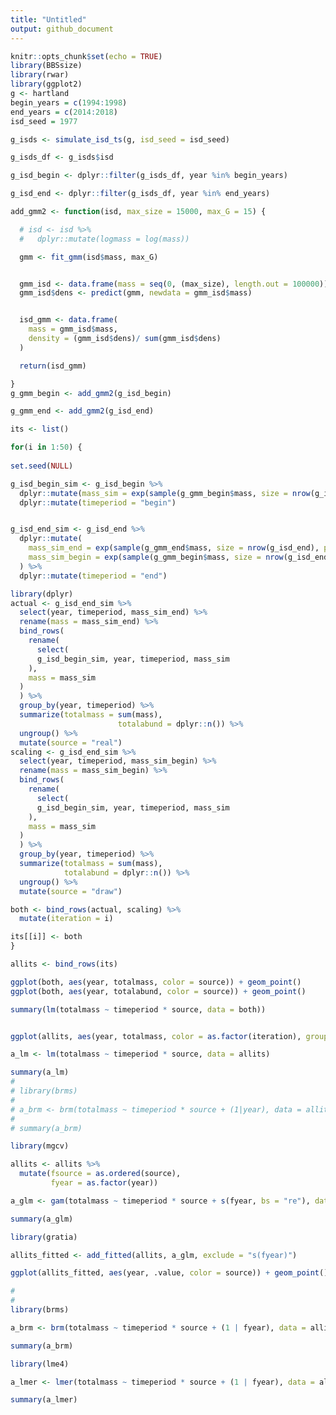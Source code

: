 ```yaml
---
title: "Untitled"
output: github_document
---
```


```r
knitr::opts_chunk$set(echo = TRUE)
library(BBSsize)
library(rwar)
library(ggplot2)
g <- hartland
begin_years = c(1994:1998)
end_years = c(2014:2018)
isd_seed = 1977
```



```r

g_isds <- simulate_isd_ts(g, isd_seed = isd_seed)

g_isds_df <- g_isds$isd

g_isd_begin <- dplyr::filter(g_isds_df, year %in% begin_years)

g_isd_end <- dplyr::filter(g_isds_df, year %in% end_years)

add_gmm2 <- function(isd, max_size = 15000, max_G = 15) {

  # isd <- isd %>%
  #   dplyr::mutate(logmass = log(mass))

  gmm <- fit_gmm(isd$mass, max_G)


  gmm_isd <- data.frame(mass = seq(0, (max_size), length.out = 100000))
  gmm_isd$dens <- predict(gmm, newdata = gmm_isd$mass)


  isd_gmm <- data.frame(
    mass = gmm_isd$mass,
    density = (gmm_isd$dens)/ sum(gmm_isd$dens)
  )

  return(isd_gmm)

}
g_gmm_begin <- add_gmm2(g_isd_begin)

g_gmm_end <- add_gmm2(g_isd_end)

its <- list()

for(i in 1:50) {
  
set.seed(NULL)

g_isd_begin_sim <- g_isd_begin %>%
  dplyr::mutate(mass_sim = exp(sample(g_gmm_begin$mass, size = nrow(g_isd_begin), prob = g_gmm_begin$density, replace= T))) %>%
  dplyr::mutate(timeperiod = "begin")


g_isd_end_sim <- g_isd_end %>%
  dplyr::mutate(
    mass_sim_end = exp(sample(g_gmm_end$mass, size = nrow(g_isd_end), prob = g_gmm_end$density, replace = T)),
    mass_sim_begin = exp(sample(g_gmm_begin$mass, size = nrow(g_isd_end), prob = g_gmm_begin$density, replace = T))
  ) %>%
  dplyr::mutate(timeperiod = "end")

library(dplyr)
actual <- g_isd_end_sim %>%
  select(year, timeperiod, mass_sim_end) %>%
  rename(mass = mass_sim_end) %>%
  bind_rows(
    rename(
      select(
      g_isd_begin_sim, year, timeperiod, mass_sim
    ),
    mass = mass_sim
  )
  ) %>%
  group_by(year, timeperiod) %>%
  summarize(totalmass = sum(mass),
                        totalabund = dplyr::n()) %>%
  ungroup() %>%
  mutate(source = "real")
scaling <- g_isd_end_sim %>%
  select(year, timeperiod, mass_sim_begin) %>%
  rename(mass = mass_sim_begin) %>%
  bind_rows(
    rename(
      select(
      g_isd_begin_sim, year, timeperiod, mass_sim
    ),
    mass = mass_sim
  )
  ) %>%
  group_by(year, timeperiod) %>%
  summarize(totalmass = sum(mass),
            totalabund = dplyr::n()) %>%
  ungroup() %>%
  mutate(source = "draw")

both <- bind_rows(actual, scaling) %>%
  mutate(iteration = i)

its[[i]] <- both
}

allits <- bind_rows(its)

ggplot(both, aes(year, totalmass, color = source)) + geom_point()
ggplot(both, aes(year, totalabund, color = source)) + geom_point()

summary(lm(totalmass ~ timeperiod * source, data = both))


ggplot(allits, aes(year, totalmass, color = as.factor(iteration), group = as.factor(iteration))) + geom_smooth(method = "lm", se = F) + facet_wrap(vars(source))

a_lm <- lm(totalmass ~ timeperiod * source, data = allits)

summary(a_lm)
# 
# library(brms)
# 
# a_brm <- brm(totalmass ~ timeperiod * source + (1|year), data = allits)
# 
# summary(a_brm)

library(mgcv)

allits <- allits %>%
  mutate(fsource = as.ordered(source),
         fyear = as.factor(year))

a_glm <- gam(totalmass ~ timeperiod * source + s(fyear, bs = "re"), data = allits, family = "tw")

summary(a_glm)

library(gratia)

allits_fitted <- add_fitted(allits, a_glm, exclude = "s(fyear)")

ggplot(allits_fitted, aes(year, .value, color = source)) + geom_point()

# 
# 
library(brms)

a_brm <- brm(totalmass ~ timeperiod * source + (1 | fyear), data = allits)

summary(a_brm)

library(lme4)

a_lmer <- lmer(totalmass ~ timeperiod * source + (1 | fyear), data = allits)

summary(a_lmer)


```

